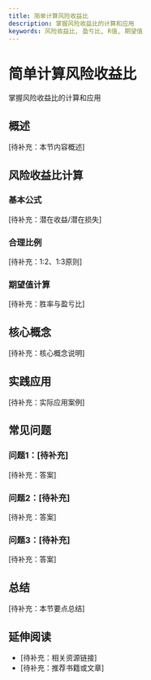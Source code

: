 ```yaml
---
title: 简单计算风险收益比
description: 掌握风险收益比的计算和应用
keywords: 风险收益比, 盈亏比, R值, 期望值
---
```


# 简单计算风险收益比

掌握风险收益比的计算和应用

## 概述

[待补充：本节内容概述]

## 风险收益比计算

### 基本公式
[待补充：潜在收益/潜在损失]

### 合理比例
[待补充：1:2、1:3原则]

### 期望值计算
[待补充：胜率与盈亏比]

## 核心概念

[待补充：核心概念说明]

## 实践应用

[待补充：实际应用案例]

## 常见问题

### 问题1：[待补充]
[待补充：答案]

### 问题2：[待补充]
[待补充：答案]

### 问题3：[待补充]
[待补充：答案]

## 总结

[待补充：本节要点总结]

## 延伸阅读

- [待补充：相关资源链接]
- [待补充：推荐书籍或文章]
